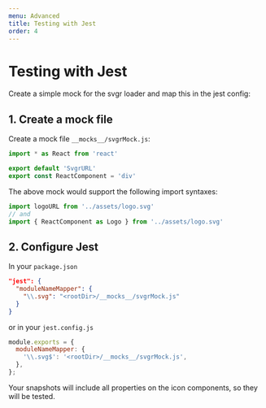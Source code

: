```yaml
---
menu: Advanced
title: Testing with Jest
order: 4
---
```


# Testing with Jest

Create a simple mock for the svgr loader and map this in the jest config:

## 1. Create a mock file

Create a mock file `__mocks__/svgrMock.js`:

```jsx
import * as React from 'react'

export default 'SvgrURL'
export const ReactComponent = 'div'
```

The above mock would support the following import syntaxes:
```js
import logoURL from '../assets/logo.svg'
// and
import { ReactComponent as Logo } from '../assets/logo.svg'
```


## 2. Configure Jest

In your `package.json`

```json
"jest": {
  "moduleNameMapper": {
    "\\.svg": "<rootDir>/__mocks__/svgrMock.js"
  }
}
```

or in your `jest.config.js`

```js
module.exports = {
  moduleNameMapper: {
    '\\.svg$': '<rootDir>/__mocks__/svgrMock.js',
  },
};
```

Your snapshots will include all properties on the icon components, so they will be tested.
